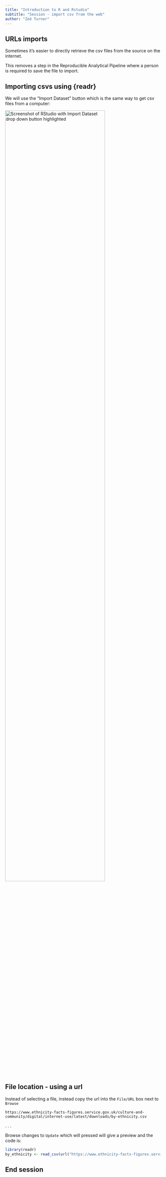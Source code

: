 ```yaml
---
title: "Introduction to R and Rstudio"
subtitle: "Session - import csv from the web"
author: "Zoë Turner"
---
```



## URLs imports

Sometimes it's easier to directly retrieve the csv files from the source on the internet. 

This removes a step in the Reproducible Analytical Pipeline where a person is required to save the file to import.


## Importing csvs using {readr}

We will use the "Import Dataset" button which is the same way to get csv files from a computer:

<img src="img/session03/import-screenshot.PNG" alt="Screenshot of RStudio with Import Dataset drop down button highlighted" class="center" width="80%"/>

## File location - using a url

Instead of selecting a file, instead copy the url into the `File/URL` box next to `Browse`

```
https://www.ethnicity-facts-figures.service.gov.uk/culture-and-community/digital/internet-use/latest/downloads/by-ethnicity.csv
```

. . .

Browse changes to `Update` which will pressed will give a preview and the code is:

```r
library(readr)
by_ethnicity <- read_csv(url("https://www.ethnicity-facts-figures.service.gov.uk/culture-and-community/digital/internet-use/latest/downloads/by-ethnicity.csv"))
```

## End session